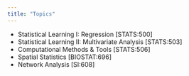 ```yaml
---
title: "Topics"
---
```


- Statistical Learning I: Regression [STATS:500]
- Statistical Learning II: Multivariate Analysis [STATS:503]
- Computational Methods & Tools [STATS:506]
- Spatial Statistics [BIOSTAT:696]
- Network Analysis [SI:608]